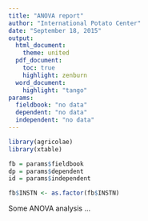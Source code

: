 ```yaml
---
title: "ANOVA report"
author: "International Potato Center"
date: "September 18, 2015"
output: 
  html_document:
    theme: united
  pdf_document:
    toc: true
    highlight: zenburn
  word_document:
    highlight: "tango"
params: 
  fieldbook: "no data"
  dependent: "no data"
  independent: "no data"
---
```



```r
library(agricolae)
library(xtable)

fb = params$fieldbook
dp = params$dependent
id = params$independent

fb$INSTN <- as.factor(fb$INSTN)

```

Some ANOVA analysis ...


